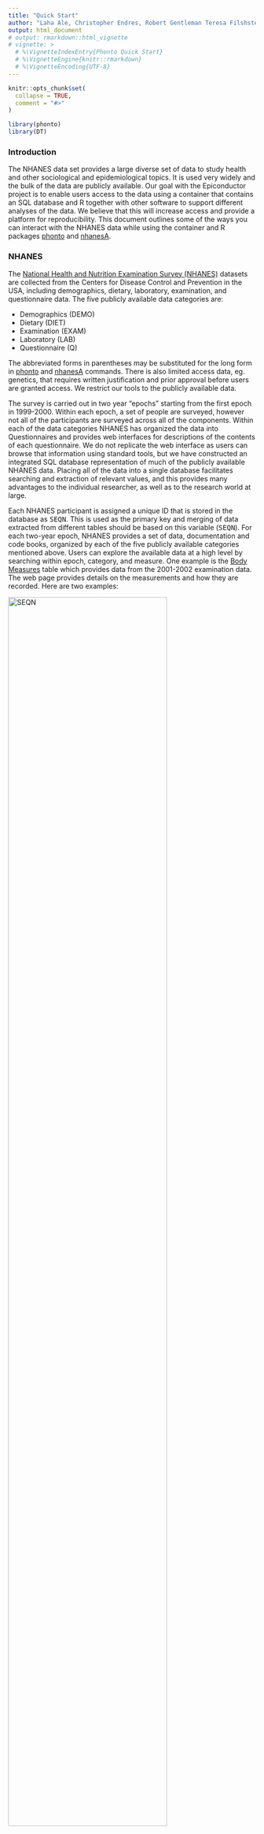 ```yaml
---
title: "Quick Start"
author: "Laha Ale, Christopher Endres, Robert Gentleman Teresa Filshstein-Sonmez"
output: html_document
# output: rmarkdown::html_vignette
# vignette: >
  # %\VignetteIndexEntry{Phonto Quick Start}
  # %\VignetteEngine{knitr::rmarkdown}
  # %\VignetteEncoding{UTF-8}
---
```


```r
knitr::opts_chunk$set(
  collapse = TRUE,
  comment = "#>"
)
```

```r
library(phonto)
library(DT)
```
### Introduction
  The NHANES data set provides a large diverse set of data to study health and other sociological and epidemiological topics.  It is used very widely and the bulk of the data are publicly available.  Our goal with the Epiconductor project is to enable users access to the data using a container that contains an SQL database and R together with other software to support different analyses of the data.  We believe that this will increase access and provide a platform for reproducibility.  This document outlines some of the ways you can interact with the NHANES data while using the container and R packages [phonto](https://github.com/ccb-hms/phonto/tree/main/vignettes) and [nhanesA](https://cran.r-project.org/web/packages/nhanesA/index.html).

### NHANES 

The [National Health and Nutrition Examination Survey (NHANES)](https://www.cdc.gov/nchs/nhanes/index.htm) datasets are collected from the Centers for Disease Control and Prevention in the USA, including demographics, dietary, laboratory, examination, and questionnaire data. The five publicly available data categories are:  

  - Demographics (DEMO)
  - Dietary (DIET)
  - Examination (EXAM)
  - Laboratory (LAB)
  - Questionnaire (Q)

The abbreviated forms in parentheses may be substituted for the long form in [phonto](https://github.com/ccb-hms/phonto/tree/main/vignettes) and [nhanesA](https://cran.r-project.org/web/packages/nhanesA/index.html) commands. There is also limited access data, eg. genetics, that requires written justification and prior approval before users are granted access. We restrict our tools to the publicly available data.

The survey is carried out in two year "epochs" starting from the first epoch in 1999-2000. Within each epoch, a set of people are surveyed, however not all of the participants are surveyed across all of the components. Within each of the data categories NHANES has organized the data into Questionnaires and provides web interfaces for descriptions of the contents of each questionnaire.  We do not replicate the web interface as users can browse that information using standard tools, but we have constructed an integrated SQL database representation of much of the publicly available NHANES data.  Placing all of the data into a single database facilitates searching and extraction of relevant values, and this provides many advantages to the individual researcher, as well as to the research world at large.

Each NHANES participant is assigned a unique ID that is stored in the database as <tt>SEQN</tt>. This is used as the primary key and merging of data extracted from different tables should be based on this variable (<tt>SEQN</tt>). 
For each two-year epoch, NHANES provides a set of data, documentation and code books, organized by each of the five publicly available categories mentioned above.  Users can explore the available data at a high level by searching within epoch, category, and measure. One example is the [Body Measures](https://wwwn.cdc.gov/nchs/nhanes/2001-2002/BMX_B.htm) table which provides data from the 2001-2002 examination data. The web page provides details on the measurements and how they are recorded.
Here are two examples:  

![SEQN](seqn.png){width=80%}
![weight](weight.png){width=80%}


There are many ways to access and utilize the NHANES data. Users familiar with SQL can connect and explore the data with database client tools such as HeidiSQL and DataGrip, or other programming languages such as R or Python either through tools that support database connections, or as we do in the [phonto package](https://github.com/ccb-hms/phonto/tree/main/vignettes), through custom built wrappers.

Others may use [web-based tools](https://www.cdc.gov/nchs/nhanes/index.htm) provided by the CDC for investigating the data and metadata. In addition there are two existing R packages called [nhanesA](https://cran.r-project.org/web/packages/nhanesA/index.html) (Endres) and [RNHANES](https://cran.r-project.org/web/packages/RNHANES/index.html) (Susman). While most of the data collected can easily be downloaded from the CDC website, accessing the data in that way can be problematic and error prone and makes sharing and reproducibility more challenging due to the lack of versioning and the potential for changes in either the data or the infrastructure over time.  By capturing all components into containers we can aid reproducibility by versioning the containers and by keeping copies of each version for subsequent use.

The [nhanesA](https://cran.r-project.org/web/packages/nhanesA/index.html) package provides a set of tools to search and download the NHANES data and metadata, making the data more accessible to user. However, one drawback is that the tool must access the NHANES website every time the user calls the R function, which leads slow getting of the data and raises errors occasionally due to network issues.

In the spirit of producing more easily reproduced and shared analyses we have created a SQL database in a Docker (cite Docker) container that contains most of the currently available NHANES data. Around that SQL database we have constructed a number of R packages and other tools that help scientists analyze the data. Since all of the code and data are under version control, anyone can obtain the same version of the data and code and produce identical results.  

### 1. Searching the NHANES database

Comprehensive lists of NHANES variables are maintained for each data group. For example, the demographics variables are available at https://wwwn.cdc.gov/nchs/nhanes/search/variablelist.aspx?Component=Demographics. This section provide descriptions with examples of functions designed to facilitate searching the NHANES database.
  

#### 1.1 nhanesSearchTableNames

This function lets users search for tables in the database by the table name, which can be either the short names used by NHANES or the 
longer descriptive names.  For our Dockerized container no restricted data can be accessed (i.e. the RDC tables are excluded) and the `includerdc` option is not supported.

For example, we can search the blood pressure related tables by the following code. We choose "BPX" as the parameters based on the CDC table name conventions. The users can pass more sophistic search patterns according "LIKE string" in sql Server, more details can be found [here](https://learn.microsoft.com/en-us/sql/t-sql/language-elements/like-transact-sql?view=sql-server-ver16).

```r
res = nhanesSearchTableNames("BPX", details=TRUE)
datatable(res)
```
##FIXME: we need to rationalize this to not use long descriptive names in public
In the research data frame, Questionnaire present CDC tables, and TableName present long descriptive names which hold the data across the years.


In the code chunk below we exploit the fact that the data are stored in a SQLServer database. We can provide access to some of the special functions within that database for matching strings. In the example below the string "BPX[_]" string is passed to the database engine directly.  This string matches only tables containing the string "BPX_"; therefore, the table named "BPXO_J" will not match the search string. We note that the table named "BPX" also has no underscore and it also will not match. Readers familiar with regular expressions may want to explore on-line documentation for SQL Server that helps them identify ways of creating more specialized search expressions.
```r
res = nhanesSearchTableNames("BPX[_]", details=TRUE)
datatable(res)
```

#### 1.2 nhanesSearch
  
  ##FIXME: somehow we need to figure out a search strategy that puts some of the output into an HTML page, or a searchable datatable
  ##FIXME (TJFS): I am not sure what you mean by this
  
 One of the main challenges in using the NHANES data set is finding the tables that contain the data you want to analyze. The `nhanesSearch` function allows the investigator to input search terms, match against the comprehensive variable descriptions, and retrieve the list of matching variables. In this section we outline some of the basic methods you can use to do the searching. The returned value can be put into a searchable data table that you can use to further filter, sort and search for specific variables. 
 
```r
# nhanesSearch use examples
#
# Search on the word bladder, restrict to the 2001-2008 surveys, 
# print out 50 characters of the variable description
bl = nhanesSearch("bladder", ystart=2001, ystop=2008, nchar=50)
dim(bl)
#
# Search on "urin" (will match urine, urinary, etc), from 1999-2010, return table names only
urin = nhanesSearch("urin", ignore.case=TRUE, ystop=2010, namesonly=TRUE)
dim(urin)
#
# Search on "urin", exclude "during", search surveys from 1999-2010, return table names only
urinsm = nhanesSearch("urin", exclude_terms="during", ignore.case=TRUE, ystop=2010, namesonly=TRUE)
dim(urinsm)
#
# Restrict search to 'EXAM' and 'LAB' data groups. Explicitly list matching and exclude terms, leave ignore.case set to default value of FALSE. Search surveys from 2009 to present.
urinrest = nhanesSearch(c("urin", "Urin"), exclude_terms=c("During", "eaten during", "do during"), data_group=c('EXAM', 'LAB'), ystart=2009)
dim(urinrest)
#
# Search on "tooth" or "teeth", all years
teeth = nhanesSearch(c("tooth", "teeth"), ignore.case=TRUE)
dim(teeth)
#
# Search for variables where the variable description begins with "Tooth"
sttooth = nhanesSearch("^Tooth")
dim(sttooth)
datatable(sttooth)
```


#### nhanesSearchVarName

Now suppose we wanted to find variables names that contain information about (low density lipoproteins).  To do that one can first use the `nhanesSearch` function to retrieve a master list of any and all questions matching this search term in it's *Description*. One can then use the output of this search to identify variable names of interest. The variable name can then be search for using the `nhanesSearchVarName` function.  In the code below we find a variable names corresponding to LDLs and then find all the tables that contain a variable with that name.

```r
s1 = nhanesSearch("LDL")
##from this one can obtain Variable names
s1[1,c(2:3)]
LDLTabs = nhanesSearchVarName('LBDLDL')
datatable(LDLTabs)
```

#### nhanesCodebook

Information about variables are stored in the NHANES code book. We use the `nhanesCodebook` function to get that information. This function returns a list of values that tells you all about the variable. The `Target` tells you which participants were eligible to be asked. The `SasLabel` is the variable label, the `Description` is the actual text of the question (sort of, or a description of the lab value).  And the `Codebook` tells you which values the variable can take.  When you want to combine variables across study years you will need to be careful to ensure that the `Codebooks` are compatible.  NHANES has changed variables, added or removed possible answers, and done many other things as the questionnaires have evolved.  It is **not safe** to assume that an identical variable name will have an identical interpretation.
 
```r
  cb1 = nhanesCodebook(nh_table = LDLTabs[1,2], colname = LDLTabs[1,1]) ## argument names are confusing, if its easy enough lets make them consistent with the columns names from nhanesSearchVarname() 
  cb1
```
  The alert reader will have noticed the column labeld Cumulative.  The values in this column are provided by NHANES and can be used to check whether the data extraction you carried out aligns with their reported values.  The column labeled SkipToItem will be non-missing if there was some complex logic in how the survey was performed. In some cases a set of questions will be skipped for a subset of the participants, depending on their answer to the *current* question.  For example, if the current question was ``Have you ever been told by your doctor you have Diabetes?``, and then there say 10 follow-up questions asking about symptoms, someone who answered ``No`` would not want to answer those questions, and so the interviewer will skip over them, to the next relevant question for anyone who says ``No``. This makes for a good survey experience for the participants but it also makes the data analysis a bit messier.  The analyst will have to examine all the questions that can be skipped and assess how to deal with the values recorded.
  While we are on the subject of messy data, the `Target` information can also introduce structured missingness into your data. Some questions are only relevant to certain age groups, and in those cases the `Target` field will indicate who is going to be asked. Everyone outside of the `Target` range will have a missing value for that question.

# 2. unionQuery()

The `unionQuery()` function is designed to aggregate data across the years for a fixed Questionaire. Thus we are assuming all the inputs have essentially the same columns and that all variables are measuring the same thing across years. This function then aggregates by appending rows and returns the results as a data frame. If there are columns that are unique to one (or a few) questionaires then these will be filled in as NA in any questionaires that don't have that column.  Currently there is no checking of the Codebooks across years, analysts will need to do that themselves. For example, the blood pressure tables in CDC are BPX, BPX_B,...BPX_J from years 1999-2000 to 2017-2018. The users can aggregate some or all of the data.  And while have shown this example without carefully checking the Codebook, we encourage you to take the time and ensure that Codebooks are compatible.

```r
tablenames = nhanesSearchTableNames('BPX[_]')
blood_df <- unionQuery(tablenames,cols =c("BPXDI1","BPXDI2","BPXSY1","BPXSY2"))
DT::datatable(blood_df[1:400,])
```

## 3. jointQuery()
The `jointQuery()` function, table list of table name and a set of column names, it merges the researched results and returns the results as a data frame. The data are joined using SEQN which is the unique identifier for individuals.

The example below is much more complex than our previous examples, but it is also a more realistic query example. We are collecting data across 4 tables, DEMO, BPQ, HDL and TRIGLY. And also across data collection epochs I and J.  We first construct our query string, note that it is important that every table appears twice, once with an **_I** and once with an **_J**. In addition the variables being selected must be the same for each epoch and each table.

```r
cols = list(DEMO_I=c("RIDAGEYR","RIAGENDR","RIDRETH1","DMDEDUC2","years"),
                     DEMO_J=c("RIDAGEYR","RIAGENDR","RIDRETH1","DMDEDUC2","years"),
                     BPQ_I=c('BPQ050A','BPQ020'),BPQ_J=c('BPQ050A','BPQ020'),
                     HDL_I=c("LBDHDD"),HDL_J=c("LBDHDD"), TRIGLY_I=c("LBXTR","LBDLDL"),
            TRIGLY_J=c("LBXTR","LBDLDL"))
data <- jointQuery(cols)
tdata = data[1:100,]
datatable(tdata)
```


### 4. PHESANT-like process

The NHANES project provides thousands of phenotypes and exposures. Navigating these can be very challenging and we are in the process of developing tools that will aid users in navigating the data quickly and reliably. Developing tools that can better help analysts navigate data at this scale is important.  We are patterning our efforts on those that were developed for the UK Biobank (Bycroft et al. 2018) and specifically the PHESANT (Millard et al. 2017) package.  

We can run a PHESANT-like process to convert each column into data types. It also provides the ratio of unique values (`r_unique`), the proportion of zeros (`r_zeros`), and the ratio of NAs (`r_NAs`), which is calculated by the number of unique values, zeros, and NAs divided by total records. The categorical data types (ordered or unordered) are represented by integers, and we categorize them as multilevel. For example, education (DMDEDUC2) is labeled as Multilevel(7) which means it has 7 levels. Information on whether or not the levels are ordered would have to be obtain from the on-line NHANES documentation.

```r
phs_dat = phesant(data)
data = phs_dat$data
DT::datatable(phs_dat$phs_res)
categoricalVars = rownames(phs_dat$phs_res)[grep("^Multilevel", phs_dat$phs_res$types)]
categoricalVars
```

### 5.Setup factor levels for categorical variables

In the raw NHANES data stored in the database all categorical variables are represented as integers.  In order to make use of these for analysis you will need to transform them into factors in R.  

Categorical variables are presented with integers as shown below.

```r
data[,c('RIAGENDR', 'RIDRETH1','DMDEDUC2')] |> head() |> knitr::kable()
```
And the real factor levels for year 2003-2004 can be found in [the codebook]() as shown below.
![gender](gender.png)
![enthinicity](ethinicity.png)
![education](edu.png)



The real factor levels can be set with `nhanesTranslate()` function. This function uses
the data in the NHANES Codebook for a given variable and uses that to translate categorical variables from their integer codes into the appropriate levels.
##FIXME: need to figure out if these are always coming back as character vectors - which seems best, and those can then be transformed into factors (ordered if desired).  Compare our implementation to that of nhanesA

```r
##now we can translate the variables that need to be translated
t1 = nhanesTranslate("DEMO_J",c("RIDAGEYR","RIAGENDR","RIDRETH1","DMDEDUC2","years"),data=data)
datatable(t1[1:100,c('SEQN','RIDAGEYR','RIAGENDR', 'RIDRETH1')] )
```

##FIXME: Laha - somewhere you should have an explicit definition of what is in the code - what makes something continuous - what makes it discrete, what makes it ordered? In the first pass, all the categorical values are discrete integers - that does not make them ordered - you have to look at the actual levels - and we need to explain how our users will do that.


##FIXME - the more I think about it, we should only report a factor, if the column has been transformed into an R factor, and then you can get from that whether it is ordered or unordered.  When you get a column with integer values only (and less than whatever the PHESANT cut-off is, then call them "categorical" - let's reserve the label "factor" for R factors.

Currently, we are doing as the following flow chat, but both the ordered and unordered are considered as multilevel.
![PHESANT flow chat](phesant_like.png){width=80%}


